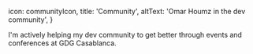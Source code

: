 
  icon: communityIcon,
  title: 'Community',
  altText: 'Omar Houmz in the dev community',
}

I'm actively helping my dev community to get better through events and conferences at <Link href='https://www.meetup.com/GDGCasablanca/' target='_blank' nofollow inline>GDG Casablanca</Link>.
